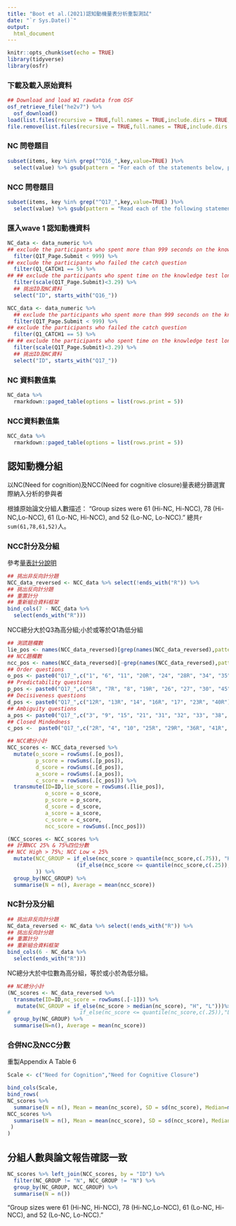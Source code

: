 ```yaml
---
title: "Boot et al.(2021)認知動機量表分析重製測試"
date: "`r Sys.Date()`"
output: 
  html_document
---
```



```r
knitr::opts_chunk$set(echo = TRUE)
library(tidyverse)
library(osfr)
```

### 下載及載入原始資料

```r
## Download and load W1 rawdata from OSF
osf_retrieve_file("he2v7") %>%
  osf_download()
load(list.files(recursive = TRUE,full.names = TRUE,include.dirs = TRUE,pattern = "*.Rdata"))
file.remove(list.files(recursive = TRUE,full.names = TRUE,include.dirs = TRUE,pattern = "*.Rdata"))
```


### NC 問卷題目

```r
subset(items, key %in% grep("^Q16_",key,value=TRUE) )%>%
  select(value) %>% gsub(pattern = "For each of the statements below, please indicate whether or not the statement is characteristic of you or of what you believe. - ",replacement = "")
```


### NCC 問卷題目

```r
subset(items, key %in% grep("^Q17_",key,value=TRUE) )%>%
  select(value) %>% gsub(pattern = "Read each of the following statements and decide how much you agree with each according to your beliefs and experiences. - ",replacement = "")
```

### 匯入wave 1 認知動機資料

```r
NC_data <- data_numeric %>% 
## exclude the participants who spent more than 999 seconds on the knowledge test
  filter(Q1T_Page.Submit < 999) %>%
## exclude the participants who failed the catch question
  filter(Q1_CATCH1 == 5) %>%
## ## exclude the participants who spent time on the knowledge test longer than 3.29 standardized time
  filter(scale(Q1T_Page.Submit)<3.29) %>%
  ## 挑出ID及NC資料
  select("ID", starts_with("Q16_"))
```


```r
NCC_data <- data_numeric %>% 
  ## exclude the participants who spent more than 999 seconds on the knowledge test
  filter(Q1T_Page.Submit < 999) %>%
## exclude the participants who failed the catch question
  filter(Q1_CATCH1 == 5) %>%
## ## exclude the participants who spent time on the knowledge test longer than 3.29 standardized time
  filter(scale(Q1T_Page.Submit)<3.29) %>%
  ## 挑出ID及NC資料
  select("ID", starts_with("Q17_"))
```



### NC 資料數值集

```r
NC_data %>%
  rmarkdown::paged_table(options = list(rows.print = 5))
```


### NCC資料數值集


```r
NCC_data %>%
  rmarkdown::paged_table(options = list(rows.print = 5))
```

## 認知動機分組

以NC(Need for cognition)及NCC(Need for cognitive closure)量表總分篩選實際納入分析的參與者

根據原始論文分組人數描述：
"Group sizes were 61 (Hi-NC, Hi-NCC), 78 (Hi-NC,Lo-NCC), 61 (Lo-NC, Hi-NCC), and 52 (Lo-NC, Lo-NCC)." 總共`r sum(61,78,61,52)`人。


### NCC計分及分組

參考[量表計分說明](https://www.midss.org/sites/default/files/need_for_closure_scale.pdf)

```r

## 挑出非反向計分題
NCC_data_reversed <- NCC_data %>% select(!ends_with("R")) %>%
## 挑出反向計分題
## 重置計分
## 重新組合資料框架
bind_cols(7 - NCC_data %>% 
  select(ends_with("R")))
```

NCC總分大於Q3為高分組;小於或等於Q1為低分組

```r
## 測謊題欄數
lie_pos <- names(NCC_data_reversed)[grep(names(NCC_data_reversed),pattern = "LIE")]
## NCC題欄數
ncc_pos <- names(NCC_data_reversed)[-grep(names(NCC_data_reversed),pattern = "LIE")][-1]
## Order questions
o_pos <- paste0("Q17_",c("1", "6", "11", "20R", "24", "28R", "34", "35", "37", "47R"))
## Predictability questions
p_pos <- paste0("Q17_",c("5R", "7R", "8", "19R", "26", "27", "30", "45"))
## Decisiveness questions
d_pos <- paste0("Q17_",c("12R", "13R", "14", "16R", "17", "23R", "40R"))
## Ambiguity questions
a_pos <- paste0("Q17_",c("3", "9", "15", "21", "31", "32", "33", "38", "42"))
## Closed Mindedness
c_pos <-  paste0("Q17_",c("2R", "4", "10", "25R", "29R", "36R", "41R", "44"))

## NCC總分小計
NCC_scores <- NCC_data_reversed %>%
  mutate(o_score = rowSums(.[o_pos]),
         p_score = rowSums(.[p_pos]),
         d_score = rowSums(.[d_pos]),
         a_score = rowSums(.[a_pos]),
         c_score = rowSums(.[c_pos])) %>%
  transmute(ID=ID,lie_score = rowSums(.[lie_pos]), 
            o_score = o_score,
            p_score = p_score,
            d_score = d_score,
            a_score = a_score,
            c_score = c_score,
            ncc_score = rowSums(.[ncc_pos]))

(NCC_scores <- NCC_scores %>% 
## 計算NCC 25% & 75%四位分數
## NCC High > 75%; NCC Low < 25%
  mutate(NCC_GROUP = if_else(ncc_score > quantile(ncc_score,c(.75)), "H",
                      (if_else(ncc_score <= quantile(ncc_score,c(.25)),"L","N"))                      )
         )) %>%
  group_by(NCC_GROUP) %>%
  summarise(N = n(), Average = mean(ncc_score))
```


### NC計分及分組


```r
## 挑出非反向計分題
NC_data_reversed <- NC_data %>% select(!ends_with("R")) %>%
## 挑出反向計分題
## 重置計分
## 重新組合資料框架
bind_cols(6 - NC_data %>% 
  select(ends_with("R")))
```

NC總分大於中位數為高分組，等於或小於為低分組。

```r
## NC總分小計
(NC_scores <- NC_data_reversed %>%
  transmute(ID=ID,nc_score = rowSums(.[-1])) %>%
   mutate(NC_GROUP = if_else(nc_score > median(nc_score), "H", "L")))%>%
#                      if_else(nc_score <= quantile(nc_score,c(.25)),"L","N") ))) %>%
  group_by(NC_GROUP) %>%
  summarise(N=n(), Average = mean(nc_score))
```



### 合併NC及NCC分數

重製Appendix A Table 6

```r
Scale <- c("Need for Cognition","Need for Cognitive Closure")

bind_cols(Scale,
bind_rows(
NC_scores %>% 
  summarise(N = n(), Mean = mean(nc_score), SD = sd(nc_score), Median=median(nc_score), Min = min(nc_score), Max = max(nc_score), CI_L = Mean + qnorm(.025)*SD/sqrt(n()), CI_H = Mean + qnorm(.975)*SD/sqrt(n()) ),
NCC_scores %>% 
  summarise(N = n(), Mean = mean(ncc_score), SD = sd(ncc_score), Median=median(ncc_score), Min = min(ncc_score), Max = max(ncc_score), CI_L = Mean + qnorm(.025)*SD/sqrt(n()), CI_H = Mean + qnorm(.975)*SD/sqrt(n()) )
 )
)
```


## 分組人數與論文報告確認一致

```r
NC_scores %>% left_join(NCC_scores, by = "ID") %>% 
  filter(NC_GROUP != "N", NCC_GROUP != "N") %>%
  group_by(NC_GROUP, NCC_GROUP) %>%
  summarise(N = n())
```

"Group sizes were 61 (Hi-NC, Hi-NCC), 78 (Hi-NC,Lo-NCC), 61 (Lo-NC, Hi-NCC), and 52 (Lo-NC, Lo-NCC)."



